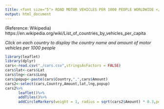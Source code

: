 ```yaml
---
title: <font size="5"> ROAD MOTOR VEHICLES PER 1000 PEOPLE WORLDWIDE </font>
output: html_document
---
```


(Reference: Wikipedia) 
https://en.wikipedia.org/wiki/List_of_countries_by_vehicles_per_capita

*Click on each country to display the country name and amount of motor vehicles per 1000 people*

```r
library(leaflet)
library(dplyr)
cars<-read.csv("./cars.csv",stringsAsFactors = FALSE)
cars$lat<-cars$Lat
cars$lng<-cars$Long
cars$popup<-paste(cars$Country,",",cars$Amount)
cars2<-select(cars,Country,Amount,lat,lng,popup)
cars2%>%
      leaflet()%>%
      addTiles()%>%
      addCircleMarkers(weight = 1, radius = sqrt(cars2$Amount) * 0.3,popup=cars$popup,col="red")
```


